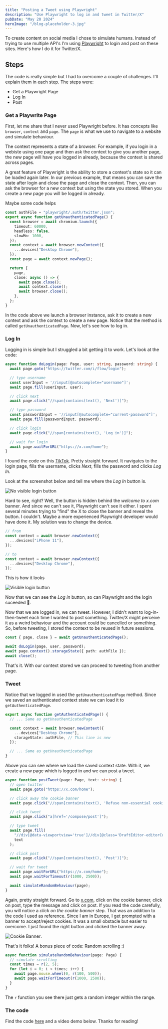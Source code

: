 ```yaml
---
title: "Posting a Tweet using Playwright"
description: "Use Playwright to log in and tweet in Twitter/X"
pubDate: "May 20 2024"
heroImage: "/blog-placeholder-3.jpg"
---
```


To create content on social media I chose to simulate humans. Instead of trying to use multiple API's I'm using [Playwright](https://playwright.dev/) to login and post on these sites. Here's how I do it for Twitter/X.

## Steps

The code is really simple but I had to overcome a couple of challenges. I'll explain them in each step. The steps were:

- Get a Playwright Page
- Log In
- Post

### Get a Playwrite Page

First, let me share that I never used Playwright before. It has concepts like `browser`, `context` and `page`. The `page` is what we use to navigate to a website and simulate behaviour.

The context represents a state of a browser. For example, if you login in a webiste using one page and then ask the context to give you another page, the new page will have you logged in already, because the context is shared across pages.

A great feature of Playwright is the ability to store a context's state so it can be loaded again later. In our previous example, that means you can save the state after login and close the page and close the context. Then, you can ask the browser for a new context but using the state you stored. When you create a new page you will be logged in already.

Maybe some code helps

```ts
const authFile = "playwright/.auth/twitter.json";
export async function getUnauthenticatedPage() {
  const browser = await chromium.launch({
    timeout: 60000,
    headless: false,
    slowMo: 1000,
  });
  const context = await browser.newContext({
    ...devices["Desktop Chrome"],
  });
  const page = await context.newPage();

  return {
    page,
    close: async () => {
      await page.close();
      await context.close();
      await browser.close();
    },
  };
}
```

In the code above we launch a browser instance, ask it to create a new context and ask the context to create a new page.
Notice that the method is called `getUnauthenticatedPage`. Now, let's see how to log in.

### Log In

Logging in is simple but I struggled a bit getting it to work. Let's look at the code:

```ts
async function doLogin(page: Page, user: string, password: string) {
  await page.goto("https://twitter.com/i/flow/login");

  // type username
  const userInput = '//input[@autocomplete="username"]';
  await page.fill(userInput, user);

  // click next
  await page.click("//span[contains(text(), 'Next')]");

  // type password
  const passwordInput = '//input[@autocomplete="current-password"]';
  await page.fill(passwordInput, password);

  // click login
  await page.click("//span[contains(text(), 'Log in')]");

  // wait for login
  await page.waitForURL("https://x.com/home");
}
```

I found the code on this [TikTok](https://www.tiktok.com/@gnublet/video/7195849224968244523).
Pretty straight forward. It navigates to the login page, fills the username, clicks _Next_, fills the password and clicks _Log In_.

Look at the screenshot below and tell me where the _Log In_ button is.

![No visible login button](./tweet-using-playwright/no-visible-login-button.png)

Hard to see, right? Well, the button is hidden behind the _welcome to x.com_ banner. And since we can't see it, Playwright can't see it either.
I spent several minutes trying to "find" the X to close the banner and reveal the button. I couldn't. Maybe a more experienced Playwright developer would have done it. My solution was to change the device.

```ts
// from
const context = await browser.newContext({
  ...devices["iPhone 11"],
});

// to
const context = await browser.newContext({
  ...devices["Desktop Chrome"],
});
```

This is how it looks

![Visible login button](./tweet-using-playwright/visible-login-button.png)

Now that we can see the _Log in_ button, so can Playwright and the login suceeded 🎉.

Now that we are logged in, we can tweet. However, I didn't want to log-in-then-tweet each time I wanted to post something. Twitter/X might perceive it as a weird behaviour and the account could be cancelled or something. So, before tweeting, I stored the context to be reused in future sessions.

```ts
const { page, close } = await getUnauthenticatedPage();

await doLogin(page, user, password);
await page.context().storageState({ path: authFile });
await close();
```

That's it. With our context stored we can proceed to tweeting from another page.

### Tweet

Notice that we logged in used the `getUnauthenticatedPage` method. Since we saved an authenticated context state we can load it to `getAuthenticatedPage`.

```ts
export async function getAuthenticatedPage() {
  // ... Same as getUnauthenticatedPage

  const context = await browser.newContext({
    ...devices["Desktop Chrome"],
    storageState: authFile, // This line is new
  });

  // ... Same as getUnauthenticatedPage
}
```

Above you can see where we load the saved context state. With it, we create a new page which is logged in and we can post a tweet.

```ts
async function postTweet(page: Page, text: string) {
  // open twitter
  await page.goto("https://x.com/home");

  // click away the cookie banner
  await page.click("//span[contains(text(), 'Refuse non-essential cookies')]");

  // click tweet
  await page.click("a[href='/compose/post']");

  // type tweet
  await page.fill(
    "//div[@data-viewportview='true']//div[@class='DraftEditor-editorContainer']/div[@role='textbox']",
    text
  );

  // click post
  await page.click("//span[contains(text(), 'Post')]");

  // wait for tweet
  await page.waitForURL("https://x.com/home");
  await page.waitForTimeout(r(1000, 2500));

  await simulateRandomBehaviour(page);
}
```

Again, pretty straight forward. Go to [x.com](https://x.com), click on the cookie banner, click on post, type the message and click on post.
If you read the code carefully, you will notice a _click on the cookie banner_ step. That was an addition to the code I used as reference. Since I am in Europe, I get prompted with a banner to accept/reject cookies. It was a small obstacle but easier to overcome. I just found the right button and clicked the banner away.

![Cookie Banner](./tweet-using-playwright/cookie-banner.png).

That's it folks! A bonus piece of code: Random scrolling :)

```ts
async function simulateRandomBehaviour(page: Page) {
  // simulate scrolling
  const times = r(2, 5);
  for (let i = 0; i < times; i++) {
    await page.mouse.wheel(0, r(100, 500));
    await page.waitForTimeout(r(1000, 2500));
  }
}
```

The `r` function you see there just gets a random integer within the range.

### The code

Find the code [here](https://github.com/michalevids/playwright-utils) and a video demo below. Thanks for reading!


<YouTube id="2-sWWX19vWU" />